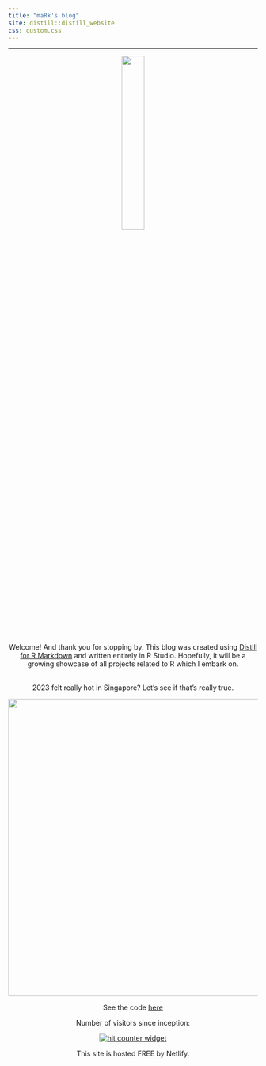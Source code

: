 ```yaml
---
title: "maRk's blog"
site: distill::distill_website
css: custom.css
---
```


<!-- Google tag (gtag.js) -->

```{=html}
<script async src="https://www.googletagmanager.com/gtag/js?id=G-6K2395F6YC"></script>
```
```{=html}
<script>
  window.dataLayer = window.dataLayer || [];
  function gtag(){dataLayer.push(arguments);}
  gtag('js', new Date());

  gtag('config', 'G-6K2395F6YC');
</script>
```
<hr>
<center>

![](images/me.jpg){width="30%"}

Welcome! And thank you for stopping by. This blog was created using [Distill for R Markdown](https://rstudio.github.io/distill/) and written entirely in R Studio. Hopefully, it will be a growing showcase of all projects related to R which I embark on. <br> <br>

2023 felt really hot in Singapore? Let's see if that's really true.

<center>![](images/temp_diff_20232022.gif){width="600"}</center>

See the code [here](temperature_spiral.html)

Number of visitors since inception:

<p>

<a href="https://www.freecounterstat.com" title="hit counter widget"><img src="https://counter7.optistats.ovh/private/freecounterstat.php?c=n2knm64z231g5qgwelaxsr8z6x8m7ykp" title="hit counter widget" alt="hit counter widget" border="0"/></a>

<p>

This site is hosted FREE by Netlify.

</center>
